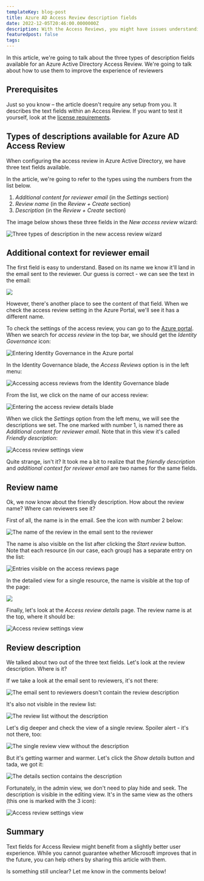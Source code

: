 ```yaml
---
templateKey: blog-post
title: Azure AD Access Review description fields
date: 2022-12-05T20:46:00.0000000Z
description: With the Access Reviews, you might have issues understanding some of the fields. I explain the name, description, and additional context fields below.
featuredpost: false
tags:
---
```


In this article, we're going to talk about the three types of description fields available for an Azure Active Directory Access Review. We're going to talk about how to use them to improve the experience of reviewers

## Prerequisites

Just so you know – the article doesn't require any setup from you. It describes the text fields within an Access Review. If you want to test it yourself, look at the [license requirements](https://learn.microsoft.com/en-us/azure/active-directory/governance/access-reviews-overview#license-requirements).

## Types of descriptions available for Azure AD Access Review

When configuring the access review in Azure Active Directory, we have three text fields available.

<Note>

In the article, we're going to refer to the types using the numbers from the list below.

</Note>

1. *Additional content for reviewer email* (in the *Settings* section)
2. *Review name* (in the *Review + Create* section)
3. *Description* (in the *Review + Create* section)

The image below shows these three fields in the *New access review* wizard:

![Three types of description in the new access review wizard](../../img/aad-access-review-descriptions/20221202-152502-cDpwIqaaa.png)

## Additional context for reviewer email

The first field is easy to understand. Based on its name we know it'll land in the email sent to the reviewer. Our guess is correct - we can see the text in the email:

![](../../img/aad-access-review-descriptions/20221202-171107-LMrwINpq7R.png)

However, there's another place to see the content of that field. When we check the access review setting in the Azure Portal, we'll see it has a different name.

To check the settings of the access review, you can go to the [Azure portal](https://portal.azure.com). When we search for *access review* in the top bar, we should get the *Identity Governance* icon:

![Entering Identity Governance in the Azure portal](../../img/aad-access-review-descriptions/20221203-203721-HfO74vX4aX.png)

In the Identity Governance blade, the *Access Reviews* option is in the left menu:

![Accessing access reviews from the Identity Governance blade](../../img/aad-access-review-descriptions/20221203-204147-Re1FjXygGh.png)

From the list, we click on the name of our access review:

![Entering the access review details blade](../../img/aad-access-review-descriptions/20221203-204734-zhe0oD6DGa.png)

When we click the *Settings* option from the left menu, we will see the descriptions we set. The one marked with number 1, is named there as *Additional content for reviewer email*. Note that in this view it's called *Friendly description*: 

![Access review settings view](../../img/aad-access-review-descriptions/20221203-204936-2I3x9EyD3D.png)

Quite strange, isn't it? It took me a bit to realize that the *friendly description* and *additional context for reviewer email* are two names for the same fields.

## Review name

Ok, we now know about the friendly description. How about the review name? Where can reviewers see it?

First of all, the name is in the email. See the icon with number 2 below:

![The name of the review in the email sent to the reviewer](../../img/aad-access-review-descriptions/20221203-211623-yUGeu4hnbc.png)

The name is also visible on the list after clicking the *Start review* button. Note that each resource (in our case, each group) has a separate entry on the list:

![Entries visible on the access reviews page](../../img/aad-access-review-descriptions/20221203-211925-pZF9TagCm1.png)

In the detailed view for a single resource, the name is visible at the top of the page:

![](../../img/aad-access-review-descriptions/20221203-212245-y59D49Tcc2.png)

Finally, let's look at the *Access review details* page. The review name is at the top, where it should be:

![Access review settings view](../../img/aad-access-review-descriptions/20221203-204936-2I3x9EyD3D-0.png)

## Review description

We talked about two out of the three text fields. Let's look at the review description. Where is it?

If we take a look at the email sent to reviewers, it's not there:

![The email sent to reviewers doesn't contain the review description](../../img/aad-access-review-descriptions/20221203-212851-UNawwTsbs4.png)

It's also not visible in the review list:

![The review list without the description](../../img/aad-access-review-descriptions/20221205-213206-Ve26EQLfBH.png)

Let's dig deeper and check the view of a single review. Spoiler alert - it's not there, too:

![The single review view without the description](../../img/aad-access-review-descriptions/20221205-213357-aBgWVuVofy.png)

But it's getting warmer and warmer. Let's click the *Show details* button and tada, we got it:

![The details section contains the description](../../img/aad-access-review-descriptions/20221205-213820-whygG5jWPw.png)

Fortunately, in the admin view, we don't need to play hide and seek. The description is visible in the editing view. It's in the same view as the others (this one is marked with the 3 icon):

![Access review settings view](../../img/aad-access-review-descriptions/20221203-204936-2I3x9EyD3D-1.png)

## Summary

Text fields for Access Review might benefit from a slightly better user experience. While you cannot guarantee whether Microsoft improves that in the future, you can help others by sharing this article with them.

Is something still unclear? Let me know in the comments below!
